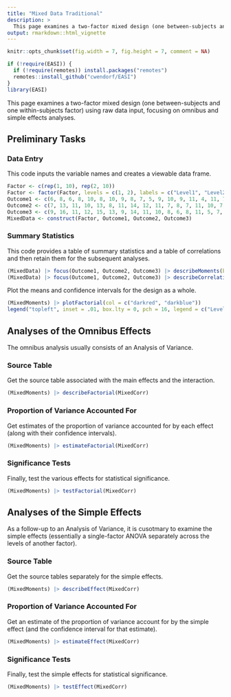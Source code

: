 ```yaml
---
title: "Mixed Data Traditional"
description: >
  This page examines a two-factor mixed design (one between-subjects and one within-subjects factor) using raw data input, focusing on omnibus and simple effects analyses.
output: rmarkdown::html_vignette
---
```


```r
knitr::opts_chunk$set(fig.width = 7, fig.height = 7, comment = NA)
```

```r
if (!require(EASI)) {
  if (!require(remotes)) install.packages("remotes")
  remotes::install_github("cwendorf/EASI")
}
library(EASI)
```

This page examines a two-factor mixed design (one between-subjects and one within-subjects factor) using raw data input, focusing on omnibus and simple effects analyses.

## Preliminary Tasks

### Data Entry

This code inputs the variable names and creates a viewable data frame.
```r
Factor <- c(rep(1, 10), rep(2, 10))
Factor <- factor(Factor, levels = c(1, 2), labels = c("Level1", "Level2"))
Outcome1 <- c(6, 8, 6, 8, 10, 8, 10, 9, 8, 7, 5, 9, 10, 9, 11, 4, 11, 7, 6, 8)
Outcome2 <- c(7, 13, 11, 10, 13, 8, 11, 14, 12, 11, 7, 8, 7, 11, 10, 7, 8, 4, 8, 10)
Outcome3 <- c(9, 16, 11, 12, 15, 13, 9, 14, 11, 10, 8, 6, 8, 11, 5, 7, 9, 3, 6, 7)
MixedData <- construct(Factor, Outcome1, Outcome2, Outcome3)
```

### Summary Statistics

This code provides a table of summary statistics and a table of correlations and then retain them for the subsequent analyses.
```r
(MixedData) |> focus(Outcome1, Outcome2, Outcome3) |> describeMoments(by = Factor) |> retain(MixedMoments)
(MixedData) |> focus(Outcome1, Outcome2, Outcome3) |> describeCorrelations(by = Factor) |> retain(MixedCorr)
```

Plot the means and confidence intervals for the design as a whole.
```r
(MixedMoments) |> plotFactorial(col = c("darkred", "darkblue"))
legend("topleft", inset = .01, box.lty = 0, pch = 16, legend = c("Level1", "Level2"), col = c("darkred", "darkblue"))
```

## Analyses of the Omnibus Effects

The omnibus analysis usually consists of an Analysis of Variance.

### Source Table

Get the source table associated with the main effects and the interaction.

```r
(MixedMoments) |> describeFactorial(MixedCorr)
```

### Proportion of Variance Accounted For

Get estimates of the proportion of variance accounted for by each effect (along with their confidence intervals).
```r
(MixedMoments) |> estimateFactorial(MixedCorr)
```

### Significance Tests

Finally, test the various effects for statistical significance.
```r
(MixedMoments) |> testFactorial(MixedCorr)
```

## Analyses of the Simple Effects

As a follow-up to an Analysis of Variance, it is cusotmary to examine the simple effects (essentially a single-factor ANOVA separately across the levels of another factor).

### Source Table

Get the source tables separately for the simple effects.
```r
(MixedMoments) |> describeEffect(MixedCorr)
```

### Proportion of Variance Accounted For

Get an estimate of the proportion of variance account for by the simple effect (and the confidence interval for that estimate).
```r
(MixedMoments) |> estimateEffect(MixedCorr)
```

### Significance Tests

Finally, test the simple effects for statistical significance.
```r
(MixedMoments) |> testEffect(MixedCorr)
```
